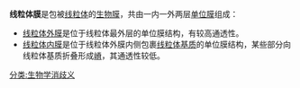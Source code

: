 {{dablink|线粒体膜是对该[[细胞器|细胞器]]的两层膜的泛指，可分别参见[[线粒体外膜|线粒体外膜]]与[[线粒体内膜|线粒体内膜]]以了解详细内容。}}

'''线粒体膜'''是包被[[线粒体|线粒体]]的[[生物膜|生物膜]]，共由一内一外两层[[单位膜|单位膜]]组成：

* [[线粒体外膜|线粒体外膜]]是位于线粒体最外层的单位膜结构，有较高通透性。
* [[线粒体内膜|线粒体内膜]]是位于线粒体外膜内侧包裹[[线粒体基质|线粒体基质]]的单位膜结构，某些部分向线粒体基质折叠形成[[嵴|嵴]]，其通透性较低。

[[分类:生物学消歧义|分类:生物学消歧义]]